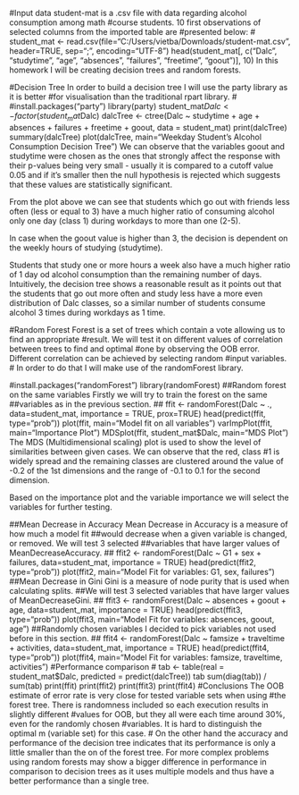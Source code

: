 #Input data student-mat is a .csv file with data regarding alcohol consumption among math
#course students. 10 first observations of selected columns from the imported table are
#presented below:
#
student_mat <- read.csv(file="C:/Users/vietba/Downloads/student-mat.csv", header=TRUE, sep=";",
encoding="UTF-8") head(student_mat[, c("Dalc", "studytime", "age", "absences", "failures",
"freetime", "goout")], 10) In this homework I will be creating decision trees and random
forests.

#Decision Tree In order to build a decision tree I will use the party library as it is better
#for visualisation than the traditional rpart library.
#
#install.packages("party")
library(party) student_mat$Dalc <- factor(student_mat$Dalc) dalcTree <- ctree(Dalc ~ studytime
+ age + absences + failures + freetime + goout, data = student_mat) print(dalcTree)
summary(dalcTree) plot(dalcTree, main="Weekday Student's Alcohol Consumption Decision Tree") We
can observe that the variables goout and studytime were chosen as the ones that strongly affect
the response with their p-values being very small - usually it is compared to a cutoff value
0.05 and if it's smaller then the null hypothesis is rejected which suggests that these values
are statistically significant.

From the plot above we can see that students which go out with friends less often (less or
equal to 3) have a much higher ratio of consuming alcohol only one day (class 1) during
workdays to more than one (2-5).

In case when the goout value is higher than 3, the decision is dependent on the weekly hours of
studying (studytime).

Students that study one or more hours a week also have a much higher ratio of 1 day od alcohol
consumption than the remaining number of days. Intuitively, the decision tree shows a
reasonable result as it points out that the students that go out more often and study less have
a more even distribution of Dalc classes, so a similar number of students consume alcohol 3
times during workdays as 1 time.

#Random Forest Forest is a set of trees which contain a vote allowing us to find an appropriate
#result. We will test it on different values of correlation between trees to find and optimal
#one by observing the OOB error. Different correlation can be achieved by selecting random
#input variables.
#
In order to do that I will make use of the randomForest library.

#install.packages("randomForest")
library(randomForest)
##Random forest on the same variables Firstly we will try to train the forest on the same
##variables as in the previous section.
##
ffit <- randomForest(Dalc ~ ., data=student_mat, importance = TRUE, prox=TRUE)
head(predict(ffit, type="prob")) plot(ffit, main="Model fit on all variables") varImpPlot(ffit,
main="Importance Plot") MDSplot(ffit, student_mat$Dalc, main="MDS Plot") The MDS
(Multidimensional scaling) plot is used to show the level of similarities between given cases.
We can observe that the red, class #1 is widely spread and the remaining classes are clustered
around the value of -0.2 of the 1st dimensions and the range of -0.1 to 0.1 for the second
dimension.

Based on the importance plot and the variable importance we will select the variables for
further testing.

##Mean Decrease in Accuracy Mean Decrease in Accuracy is a measure of how much a model fit
##would decrease when a given variable is changed, or removed. We will test 3 selected
##variables that have larger values of MeanDecreaseAccuracy.
##
ffit2 <- randomForest(Dalc ~ G1 + sex + failures, data=student_mat, importance = TRUE)
head(predict(ffit2, type="prob")) plot(ffit2, main="Model Fit for variables: G1, sex, failures")
##Mean Decrease in Gini Gini is a measure of node purity that is used when calculating splits.
##We will test 3 selected variables that have larger values of MeanDecreaseGini.
##
ffit3 <- randomForest(Dalc ~ absences + goout + age, data=student_mat, importance = TRUE)
head(predict(ffit3, type="prob")) plot(ffit3, main="Model Fit for variables: absences, goout,
age")
##Randomly chosen variables I decided to pick variables not used before in this section.
##
ffit4 <- randomForest(Dalc ~ famsize + traveltime + activities, data=student_mat, importance =
TRUE) head(predict(ffit4, type="prob")) plot(ffit4, main="Model Fit for variables: famsize,
traveltime, activities")
#Performance comparison
#
tab <- table(real = student_mat$Dalc, predicted = predict(dalcTree)) tab sum(diag(tab)) /
sum(tab) print(ffit) print(ffit2) print(ffit3) print(ffit4)
#Conclusions The OOB estimate of error rate is very close for tested variable sets when using
#the forest tree. There is randomness included so each execution results in slightly different
#values for OOB, but they all were each time around 30%, even for the randomly chosen
#variables. It is hard to distinguish the optimal m (variable set) for this case.
#
On the other hand the accuracy and performance of the decision tree indicates that its
performance is only a little smaller than the on of the forest tree. For more complex problems
using random forests may show a bigger difference in performance in comparison to decision
trees as it uses multiple models and thus have a better performance than a single tree.